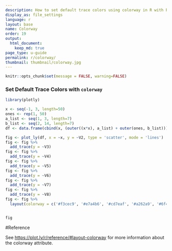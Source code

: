 ```yaml
---
description: How to set default trace colors using colorway in R with Plotly.
display_as: file_settings
language: r
layout: base
name: Colorway
order: 19
output:
  html_document:
    keep_md: true
page_type: u-guide
permalink: r/colorway/
thumbnail: thumbnail/colorway.jpg
---
```


```r
knitr::opts_chunk$set(message = FALSE, warning=FALSE)
```
### Set Default Trace Colors with `colorway`

```r
library(plotly)

x <- seq(-1, 3, length=50)
ones <- rep(1, 50)
a_list <- seq(1, 3, length=7)
b_list <- seq(2, 14, length=7)
df <- data.frame(cbind(x, (outer((x*x), a_list) + outer(ones, b_list))))

fig <- plot_ly(df, x = ~x, y = ~V2, type = 'scatter', mode = 'lines') 
fig <- fig %>%
  add_trace(y = ~V3) 
fig <- fig %>%
  add_trace(y = ~V4) 
fig <- fig %>%
  add_trace(y = ~V5) 
fig <- fig %>%
  add_trace(y = ~V6) 
fig <- fig %>%
  add_trace(y = ~V7) 
fig <- fig %>%
  add_trace(y = ~V8) 
fig <- fig %>%
  layout(colorway = c('#f3cec9', '#e7a4b6', '#cd7eaf', '#a262a9', '#6f4d96', '#3d3b72', '#182844'))


fig
```

#Reference

See [https://plot.ly/r/reference/#layout-colorway](https://plot.ly/r/reference/#layout-colorway) for more information about the colorway attribute.